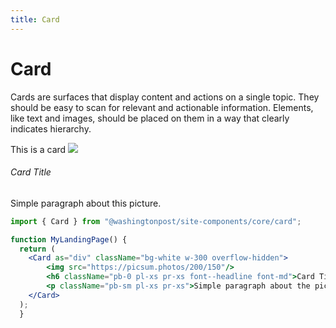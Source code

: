 ```yaml
--- 
title: Card 
---
```




# Card

<!-- Description of component -->
<p className="font-xs font-light font--subhead">
Cards are surfaces that display content and actions on a single topic. They should be easy to scan for relevant and actionable information. Elements, like text and images, should be placed on them in a way that clearly indicates hierarchy.
</p>


<!-- Live Example of component import live component above-->

<Container className="pa-sm">
    <Card className="bg-white pa-sm h-60">This is a card</Card>
</Container>

<Tabs isDesignDoc={false} relatedUrl="design/uncategorized/card"/>
<Container>
    <Card as="div" className="bg-white w-300 overflow-hidden">
        <img src="https://picsum.photos/300/150"/>
        <h6 className="pb-0 pl-xs pr-xs font--headline font-md">Card Title</h6>
        <p className="pb-sm pl-xs pr-xs">Simple paragraph about this picture.</p>
    </Card>
</Container>

```jsx
import { Card } from "@washingtonpost/site-components/core/card";

function MyLandingPage() {
  return (
    <Card as="div" className="bg-white w-300 overflow-hidden">
        <img src="https://picsum.photos/200/150"/>
        <h6 className="pb-0 pl-xs pr-xs font--headline font-md">Card Title</h6>
        <p className="pb-sm pl-xs pr-xs">Simple paragraph about the picture.</p>
    </Card>
  );
  }
```

